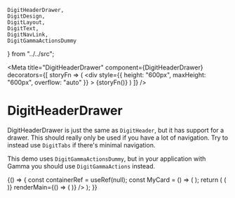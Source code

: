     DigitHeaderDrawer,
    DigitDesign,
    DigitLayout,
    DigitText,
    DigitNavLink,
    DigitGammaActionsDummy
} from "../../src";

<Meta
    title="DigitHeaderDrawer"
    component={DigitHeaderDrawer}
    decorators={[
        storyFn => (
            <div
                style={{
                    height: "600px",
                    maxHeight: "600px",
                    overflow: "auto"
                }}
            >
                {storyFn()}
            </div>
        )
    ]}
/>

# DigitHeaderDrawer

DigitHeaderDrawer is just the same as `DigitHeader`, but it has support for a drawer. This should really only be used if you have a lot of navigation. Try to instead use `DigitTabs` if there's minimal navigation.

This demo uses `DigitGammaActionsDummy`, but in your application with Gamma you should use `DigitGammaActions` instead.

<Canvas>
    <Story name="simple-header">
        {() => {
            const containerRef = useRef(null);
            const MyCard = () => (
                <DigitDesign.Card size={{ width: "200px", height: "200px" }}>
                    <DigitLayout.Center>
                        <DigitText.Text bold text={"This is a card"} />
                    </DigitLayout.Center>
                </DigitDesign.Card>
            );
            return (
                <DigitHeaderDrawer
                    title="BookIT"
                    renderDrawer={() => (
                        <React.Fragment>
                            <DigitGammaActionsDummy
                                alignSelf="center"
                                nick="Portals"
                                avatarUrl="https://i.imgur.com/RWTnpiq.gif"
                            />
                            <DigitNavLink text="Home" />
                            <DigitNavLink text="My Account" />
                            <DigitNavLink text="Icecream" />
                            <DigitNavLink text="Home" />
                            <DigitNavLink text="My Account" />
                            <DigitNavLink text="Icecream" />
                            <DigitNavLink text="Home" />
                            <DigitNavLink text="My Account" />
                            <DigitNavLink text="Icecream" />
                            <DigitNavLink text="Home" />
                            <DigitNavLink text="My Account" />
                            <DigitNavLink text="Icecream" />
                            <DigitNavLink text="Home" />
                            <DigitNavLink text="My Account" />
                            <DigitNavLink text="Icecream" />
                        </React.Fragment>
                    )}
                    renderMain={() => (
                        <DigitLayout.Column>
                            <MyCard />
                            <MyCard />
                            <MyCard />
                            <MyCard />
                            <MyCard />
                            <MyCard />
                            <MyCard />
                            <MyCard />
                            <MyCard />
                            <MyCard />
                            <MyCard />
                            <MyCard />
                            <MyCard />
                            <MyCard />
                            <MyCard />
                            <MyCard />
                            <MyCard />
                            <MyCard />
                            <MyCard />
                        </DigitLayout.Column>
                    )}
                />
            );
        }}
    </Story>
</Canvas>

<Props of={DigitHeaderDrawer} />
